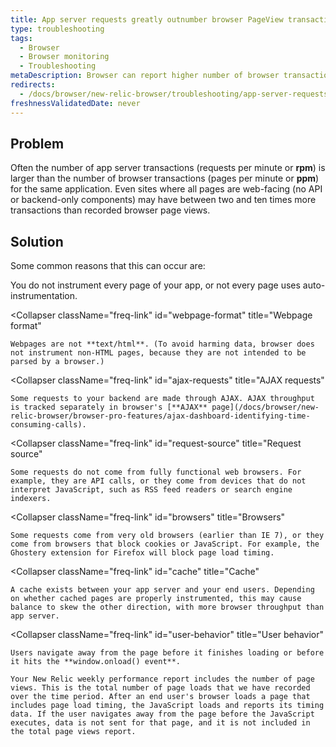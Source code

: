 ```yaml
---
title: App server requests greatly outnumber browser PageView transactions
type: troubleshooting
tags:
  - Browser
  - Browser monitoring
  - Troubleshooting
metaDescription: Browser can report higher number of browser transactions (PPM) than are reported by APM or other monitoring services.
redirects:
  - /docs/browser/new-relic-browser/troubleshooting/app-server-requests-greatly-outnumber-browser-transactions
freshnessValidatedDate: never
---
```


## Problem

Often the number of app server transactions (requests per minute or **rpm**) is larger than the number of browser transactions (pages per minute or **ppm**) for the same application. Even sites where all pages are web-facing (no API or backend-only components) may have between two and ten times more transactions than recorded browser page views.

## Solution

Some common reasons that this can occur are:

<CollapserGroup>
  <Collapser
    className="freq-link"
    id="instrumentation"
    title="Instrumentation"
  >
    You do not instrument every page of your app, or not every page uses auto-instrumentation.
  </Collapser>

  <Collapser
    className="freq-link"
    id="webpage-format"
    title="Webpage format"
  >
    Webpages are not **text/html**. (To avoid harming data, browser does not instrument non-HTML pages, because they are not intended to be parsed by a browser.)
  </Collapser>

  <Collapser
    className="freq-link"
    id="ajax-requests"
    title="AJAX requests"
  >
    Some requests to your backend are made through AJAX. AJAX throughput is tracked separately in browser's [**AJAX** page](/docs/browser/new-relic-browser/browser-pro-features/ajax-dashboard-identifying-time-consuming-calls).
  </Collapser>

  <Collapser
    className="freq-link"
    id="request-source"
    title="Request source"
  >
    Some requests do not come from fully functional web browsers. For example, they are API calls, or they come from devices that do not interpret JavaScript, such as RSS feed readers or search engine indexers.
  </Collapser>

  <Collapser
    className="freq-link"
    id="browsers"
    title="Browsers"
  >
    Some requests come from very old browsers (earlier than IE 7), or they come from browsers that block cookies or JavaScript. For example, the Ghostery extension for Firefox will block page load timing.
  </Collapser>

  <Collapser
    className="freq-link"
    id="cache"
    title="Cache"
  >
    A cache exists between your app server and your end users. Depending on whether cached pages are properly instrumented, this may cause balance to skew the other direction, with more browser throughput than app server.
  </Collapser>

  <Collapser
    className="freq-link"
    id="user-behavior"
    title="User behavior"
  >
    Users navigate away from the page before it finishes loading or before it hits the **window.onload() event**.

    Your New Relic weekly performance report includes the number of page views. This is the total number of page loads that we have recorded over the time period. After an end user's browser loads a page that includes page load timing, the JavaScript loads and reports its timing data. If the user navigates away from the page before the JavaScript executes, data is not sent for that page, and it is not included in the total page views report.
  </Collapser>
</CollapserGroup>
